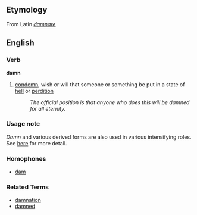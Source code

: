 ==Etymology==
From Latin ''[[damnare]]''

==English==
===Verb===
'''damn'''

# [[condemn]], wish or will that someone or something be put in a state of [[hell]] or [[perdition]]
#: ''The official position is that anyone who does this will be damned for all eternity.''

===Usage note===
''Damn'' and various derived forms are also used in various intensifying roles.  See [[damn dang darn durn|here]] for more detail.

===Homophones===
*[[dam]]

===Related Terms===
*[[damnation]]
*[[damned]]